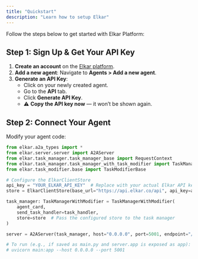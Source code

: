 ```yaml
---
title: "Quickstart"
description: "Learn how to setup Elkar"
---
```


Follow the steps below to get started with Elkar Platform:

## Step 1: Sign Up & Get Your API Key

1. **Create an account** on the [Elkar platform](https://app.elkar.co/login).
2. **Add a new agent**: Navigate to **Agents \> Add a new agent**.
3. **Generate an API Key**:
   - Click on your newly created agent.
   - Go to the **API** tab.
   - Click **Generate API Key**.
   - ⚠️ **Copy the API key now** — it won’t be shown again.

## Step 2: Connect Your Agent

Modify your agent code:

```python
from elkar.a2a_types import *
from elkar.server.server import A2AServer
from elkar.task_manager.task_manager_base import RequestContext
from elkar.task_manager.task_manager_with_task_modifier import TaskManagerWithModifier
from elkar.task_modifier.base import TaskModifierBase

# Configure the ElkarClientStore
api_key = "YOUR_ELKAR_API_KEY"  # Replace with your actual Elkar API key
store = ElkarClientStore(base_url="https://api.elkar.co/api", api_key=api_key)

task_manager: TaskManagerWithModifier = TaskManagerWithModifier(
    agent_card, 
    send_task_handler=task_handler,
    store=store  # Pass the configured store to the task manager
)

server = A2AServer(task_manager, host="0.0.0.0", port=5001, endpoint="/")

# To run (e.g., if saved as main.py and server.app is exposed as app):
# uvicorn main:app --host 0.0.0.0 --port 5001
```